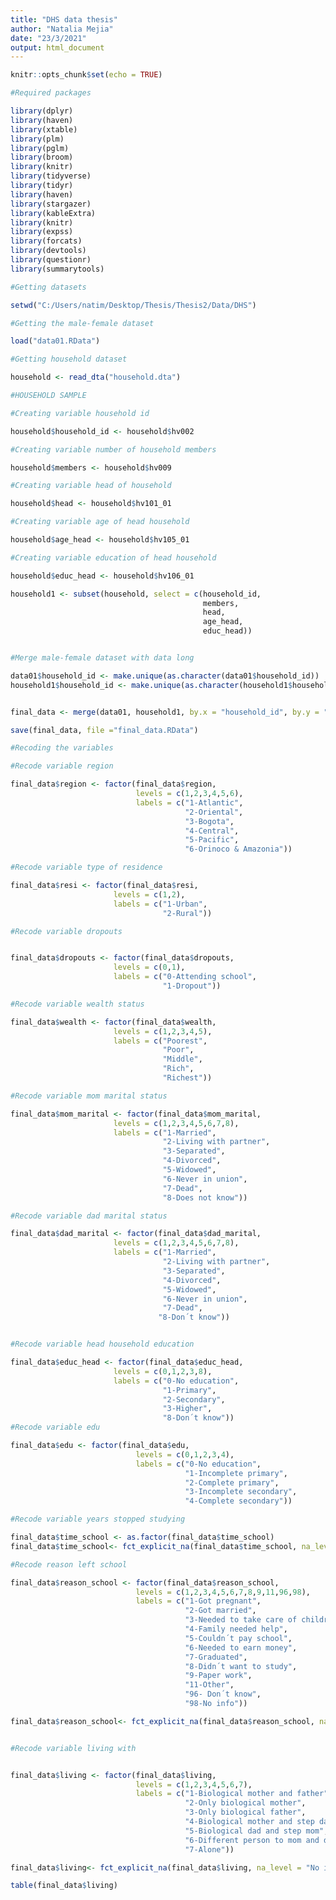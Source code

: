 ```yaml
---
title: "DHS data thesis"
author: "Natalia Mejia"
date: "23/3/2021"
output: html_document
---
```


```r
knitr::opts_chunk$set(echo = TRUE)
```

```r
#Required packages

library(dplyr)
library(haven)
library(xtable)
library(plm)
library(pglm)
library(broom)
library(knitr) 
library(tidyverse)
library(tidyr)
library(haven)
library(stargazer)
library(kableExtra)
library(knitr)
library(expss)
library(forcats)
library(devtools)
library(questionr)
library(summarytools)
```

```r
#Getting datasets

setwd("C:/Users/natim/Desktop/Thesis/Thesis2/Data/DHS")

#Getting the male-female dataset

load("data01.RData")

#Getting household dataset

household <- read_dta("household.dta")

```

```r
#HOUSEHOLD SAMPLE

#Creating variable household id

household$household_id <- household$hv002

#Creating variable number of household members

household$members <- household$hv009

#Creating variable head of household

household$head <- household$hv101_01

#Creating variable age of head household

household$age_head <- household$hv105_01

#Creating variable education of head household

household$educ_head <- household$hv106_01

household1 <- subset(household, select = c(household_id,
                                           members,
                                           head,
                                           age_head,
                                           educ_head))



```


```r
#Merge male-female dataset with data long

data01$household_id <- make.unique(as.character(data01$household_id))
household1$household_id <- make.unique(as.character(household1$household_id))


final_data <- merge(data01, household1, by.x = "household_id", by.y = "household_id", all.x = TRUE)

save(final_data, file ="final_data.RData")

```


```r
#Recoding the variables

#Recode variable region

final_data$region <- factor(final_data$region,
                            levels = c(1,2,3,4,5,6),
                            labels = c("1-Atlantic",
                                       "2-Oriental",
                                       "3-Bogota",
                                       "4-Central",
                                       "5-Pacific",
                                       "6-Orinoco & Amazonia")) 

#Recode variable type of residence

final_data$resi <- factor(final_data$resi,
                       levels = c(1,2),
                       labels = c("1-Urban",
                                  "2-Rural"))

#Recode variable dropouts


final_data$dropouts <- factor(final_data$dropouts,
                       levels = c(0,1),
                       labels = c("0-Attending school",
                                  "1-Dropout"))

#Recode variable wealth status

final_data$wealth <- factor(final_data$wealth,
                       levels = c(1,2,3,4,5),
                       labels = c("Poorest",
                                  "Poor",
                                  "Middle",
                                  "Rich",
                                  "Richest"))

#Recode variable mom marital status

final_data$mom_marital <- factor(final_data$mom_marital,
                       levels = c(1,2,3,4,5,6,7,8),
                       labels = c("1-Married",
                                  "2-Living with partner",
                                  "3-Separated",
                                  "4-Divorced",
                                  "5-Widowed",
                                  "6-Never in union",
                                  "7-Dead",
                                  "8-Does not know"))

#Recode variable dad marital status

final_data$dad_marital <- factor(final_data$dad_marital,
                       levels = c(1,2,3,4,5,6,7,8),
                       labels = c("1-Married",
                                  "2-Living with partner",
                                  "3-Separated",
                                  "4-Divorced",
                                  "5-Widowed",
                                  "6-Never in union",
                                  "7-Dead",
                                 "8-Don´t know"))


#Recode variable head household education

final_data$educ_head <- factor(final_data$educ_head,
                       levels = c(0,1,2,3,8),
                       labels = c("0-No education",
                                  "1-Primary",
                                  "2-Secondary",
                                  "3-Higher",
                                  "8-Don´t know"))
#Recode variable edu

final_data$edu <- factor(final_data$edu,
                            levels = c(0,1,2,3,4),
                            labels = c("0-No education", 
                                       "1-Incomplete primary",
                                       "2-Complete primary",
                                       "3-Incomplete secondary",
                                       "4-Complete secondary"))

#Recode variable years stopped studying

final_data$time_school <- as.factor(final_data$time_school)
final_data$time_school<- fct_explicit_na(final_data$time_school, na_level = "No info")

#Recode reason left school

final_data$reason_school <- factor(final_data$reason_school,
                            levels = c(1,2,3,4,5,6,7,8,9,11,96,98),
                            labels = c("1-Got pregnant", 
                                       "2-Got married",
                                       "3-Needed to take care of children",
                                       "4-Family needed help",
                                       "5-Couldn´t pay school",
                                       "6-Needed to earn money",
                                       "7-Graduated",
                                       "8-Didn´t want to study",
                                       "9-Paper work",
                                       "11-Other",
                                       "96- Don´t know",
                                       "98-No info"))

final_data$reason_school<- fct_explicit_na(final_data$reason_school, na_level = "No info")


#Recode variable living with


final_data$living <- factor(final_data$living,
                            levels = c(1,2,3,4,5,6,7),
                            labels = c("1-Biological mother and father", 
                                       "2-Only biological mother",
                                       "3-Only biological father",
                                       "4-Biological mother and step dad",
                                       "5-Biological dad and step mom",
                                       "6-Different person to mom and dad",
                                       "7-Alone"))

final_data$living<- fct_explicit_na(final_data$living, na_level = "No info")

table(final_data$living)
```






